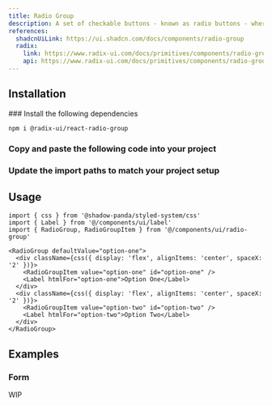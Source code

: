 ```yaml
---
title: Radio Group
description: A set of checkable buttons - known as radio buttons - where no more than one of the buttons can be checked at a time.
references:
  shadcnUiLink: https://ui.shadcn.com/docs/components/radio-group
  radix:
    link: https://www.radix-ui.com/docs/primitives/components/radio-group
    api: https://www.radix-ui.com/docs/primitives/components/radio-group#api-reference
---
```


<ComponentPreview name="radio-group" withRecipe />

## Installation

<Steps>
### Install the following dependencies

```bash npm2yarn
npm i @radix-ui/react-radio-group
```

### Copy and paste the following code into your project

<ComponentSource name="radio-group" />

### Update the import paths to match your project setup

</Steps>

## Usage

```tsx
import { css } from '@shadow-panda/styled-system/css'
import { Label } from '@/components/ui/label'
import { RadioGroup, RadioGroupItem } from '@/components/ui/radio-group'
```

```tsx
<RadioGroup defaultValue="option-one">
  <div className={css({ display: 'flex', alignItems: 'center', spaceX: '2' })}>
    <RadioGroupItem value="option-one" id="option-one" />
    <Label htmlFor="option-one">Option One</Label>
  </div>
  <div className={css({ display: 'flex', alignItems: 'center', spaceX: '2' })}>
    <RadioGroupItem value="option-two" id="option-two" />
    <Label htmlFor="option-two">Option Two</Label>
  </div>
</RadioGroup>
```

## Examples

### Form

<Callout emoji="⚒️">WIP</Callout>
